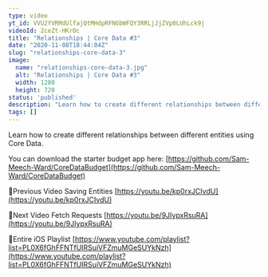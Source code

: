 ```yaml
---
type: video
yt_id: VVU2YVRMdUlfajQtMHdpRFN6bWFQY3RRLjJjZVp0LUhLck9j
videoId: 2ceZt-HKrOc
title: "Relationships | Core Data #3"
date: "2020-11-08T18:44:04Z"
slug: "relationships-core-data-3"
image: 
  name: "relationships-core-data-3.jpg"
  alt: "Relationships | Core Data #3"
  width: 1280
  height: 720
status: 'published'
description: "Learn how to create different relationships between different entities using Core Data."
tags: []
---
```


Learn how to create different relationships between different entities using Core Data.

You can download the starter budget app here: [https://github.com/Sam-Meech-Ward/CoreDataBudget](https://github.com/Sam-Meech-Ward/CoreDataBudget)

🔗Previous Video
Saving Entities [https://youtu.be/kp0rxJCIvdU](https://youtu.be/kp0rxJCIvdU)

🔗Next Video
Fetch Requests [https://youtu.be/9JIypxRsuRA](https://youtu.be/9JIypxRsuRA)

🔗Entire iOS Playlist 
[https://www.youtube.com/playlist?list=PL0X6fGhFFNTfUIRSuiVFZmuMGeSUYkNzh](https://www.youtube.com/playlist?list=PL0X6fGhFFNTfUIRSuiVFZmuMGeSUYkNzh)


